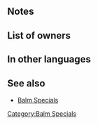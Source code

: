 {{Special
|tagid=SID_疾風静水の祝福
|charge=1
|effect=When healing an ally with a staff, grants Spd/Res+4 to all allies for 1 turn.
|cost=200
|exclusive=0
|required=Swift-Winds Balm;Still-Water Balm
|canUseMove={{MoveList|All}}
|canUseWeapon={{WeaponList|Staff}}
|intID=2277
|sort=5080
|value=6
|timingID=7
|abilityID=16
|randomTimestamp=2020-11-19T07:00:00Z
|randomMinLv=26
|randomMaxLv=35
|properties=random_owner
}}
==Notes==
{{Bonuses}}
==List of owners==
{{Skill Hero List}}
==In other languages==
{{OtherLanguages
|english=Deluge Balm
|japanese=疾風静水の祝福
|german=Sturmflutbalsam
|spanishEU=Ciclobálsamo
|spanishLA=Ciclobálsamo
|french=Baume déluge
|italian=Balsamo diluvio
|chineseTW=疾風靜水的祝福
|portuguese=Bálsamo dilúvio
}}
==See also==
* [[Balm Specials]]
{{Specials Navbox}}
[[Category:Balm Specials]]